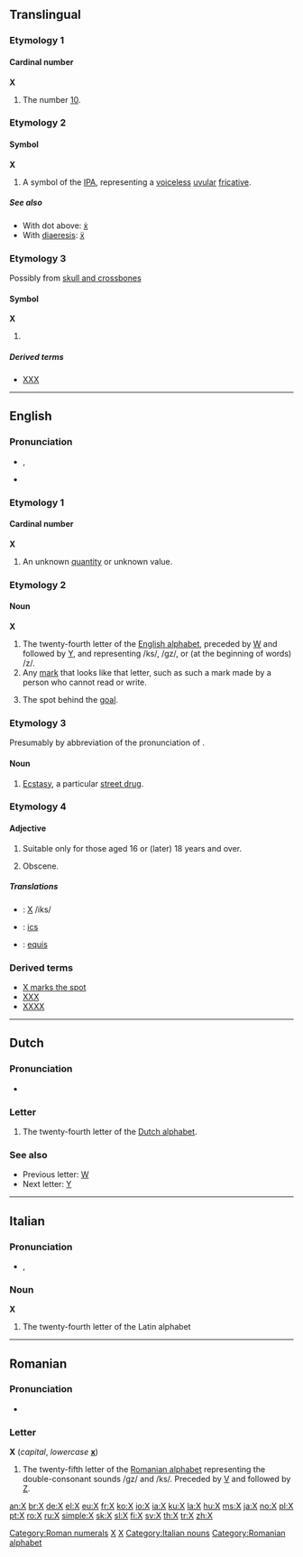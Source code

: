 {{wikipedia}}
{{also|Appendix:Variations of "x"}}
==Translingual==

===Etymology 1===

====Cardinal number====
{{enum|IX|XI|Roman numeral|X}}
'''X'''

# {{context|Roman numerals}} The number [[ten|10]].

===Etymology 2===

====Symbol====
'''X'''

# A symbol of the [[IPA]], representing a [[voiceless]] [[uvular]] [[fricative]].

=====See also=====
* With dot above: [[ẋ]]
* With [[diaeresis]]: [[ẍ]]

===Etymology 3===
Possibly from [[skull and crossbones]]

====Symbol====
'''X'''

# {{non-gloss definition|A hazard indicator, sometimes incorporated into standard labelling and signage systems}}

=====Derived terms=====
* [[XXX]]

[[Category:Roman numerals]]

----

==English==

===Pronunciation===
* {{IPA|/ɛks/}}, {{SAMPA|/Eks/}}
* {{rhymes|ɛks}}

===Etymology 1===

====Cardinal number====
'''X'''

# An unknown [[quantity]] or unknown value.

===Etymology 2===

====Noun====
'''X'''

# The twenty-fourth letter of the [[Appendix:Roman script|English alphabet]], preceded by [[W]] and followed by [[Y]], and representing /ks/, /gz/,<!--as in "exact" in my dialect at least--> or (at the beginning of words) /z/.
# Any [[mark]] that looks like that letter, such as such a mark made by a person who cannot read or write.
# {{lacrosse}} The spot behind the [[goal]].

===Etymology 3===
Presumably by abbreviation of the pronunciation of {{term|ecstasy}}.

====Noun====
{{en-noun|-}}

# {{slang}} [[ecstasy|Ecstasy]], a particular [[street drug]].

===Etymology 4===

====Adjective====
{{en-adj|-}}

# {{context|Former|_|British|_|film certificate}} Suitable only for those aged 16 or (later) 18 years and over.
# {{context|movie rating}} Obscene.

=====Translations=====
{{trans-top}}
* {{ttbc|French}}: [[X#French|X]] /iks/
{{trans-mid}}
{{trans-bottom}}
{{checktrans-top}}
* {{ttbc|Italian}}: [[ics]]
{{trans-mid}}
* {{ttbc|Spanish}}: [[equis]]
{{trans-bottom}}

===Derived terms===
* [[X marks the spot]]
* [[XXX]]
* [[XXXX]]

[[Category:IPA symbols|X]]
[[Category:Latin letters|X]]

----

==Dutch==

===Pronunciation===
* {{sense|letter name}} {{IPA|/ɪks/|lang=nl}}

===Letter===
{{infl|nl|letter|capital||lowercase|x}}

# The twenty-fourth letter of the [[Dutch alphabet]].

===See also===
* Previous letter: [[W#Dutch|W]]
* Next letter: [[Y#Dutch|Y]]

----

==Italian==

===Pronunciation===
* {{IPA|/iks/|lang=it}}, {{SAMPA|/iks/}}

===Noun===
{{wikipedia|lang=it}}
'''X''' {{m|f|inv}}

# The twenty-fourth letter of the Latin alphabet

[[Category:Italian nouns]]

----

==Romanian==

===Pronunciation===
* {{IPA|/iks/|lang=ro}}

===Letter===
'''X''' (''capital'', ''lowercase'' '''[[x]]''')

# The twenty-fifth letter of the [[Romanian alphabet]] representing the double-consonant sounds /gz/ and /ks/. Preceded by [[V]] and followed by [[Z]].

[[Category:Romanian alphabet]]

[[an:X]]
[[br:X]]
[[de:X]]
[[el:X]]
[[eu:X]]
[[fr:X]]
[[ko:X]]
[[io:X]]
[[ia:X]]
[[ku:X]]
[[la:X]]
[[hu:X]]
[[ms:X]]
[[ja:X]]
[[no:X]]
[[pl:X]]
[[pt:X]]
[[ro:X]]
[[ru:X]]
[[simple:X]]
[[sk:X]]
[[sl:X]]
[[fi:X]]
[[sv:X]]
[[th:X]]
[[tr:X]]
[[zh:X]]